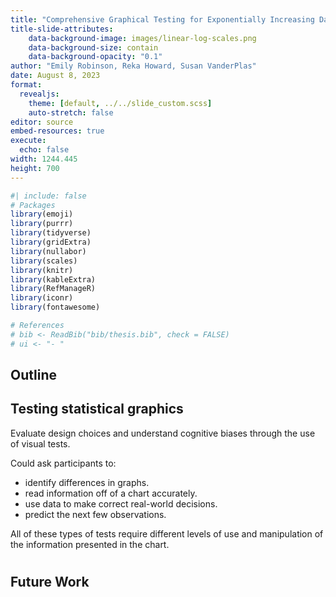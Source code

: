 ```yaml
---
title: "Comprehensive Graphical Testing for Exponentially Increasing Data"
title-slide-attributes:
    data-background-image: images/linear-log-scales.png
    data-background-size: contain
    data-background-opacity: "0.1"
author: "Emily Robinson, Reka Howard, Susan VanderPlas"
date: August 8, 2023
format:
  revealjs:
    theme: [default, ../../slide_custom.scss]
    auto-stretch: false
editor: source
embed-resources: true
execute:
  echo: false
width: 1244.445
height: 700
---
```


```r
#| include: false
# Packages
library(emoji)
library(purrr)
library(tidyverse)
library(gridExtra)
library(nullabor)
library(scales)
library(knitr)
library(kableExtra)
library(RefManageR)
library(iconr)
library(fontawesome)

# References
# bib <- ReadBib("bib/thesis.bib", check = FALSE)
# ui <- "- "
```

## Outline {background-color="#003831" background-opacity=0.5}

## Testing statistical graphics

Evaluate design choices and understand cognitive biases through the use of visual tests.

Could ask participants to:

- identify differences in graphs.
- read information off of a chart accurately.
- use data to make correct real-world decisions.
- predict the next few observations.

All of these types of tests require different levels of use and manipulation of the information presented in the chart.

# {background-image="images/study-homepage.jpg" background-size=contain}

## Future Work
